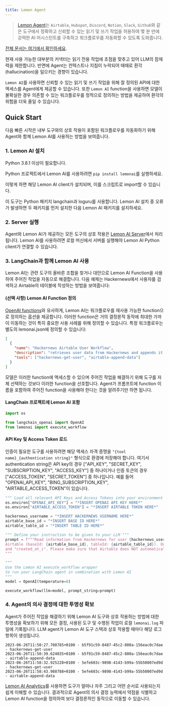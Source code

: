 ```yaml
---
title: Lemon Agent
---
```


>[Lemon Agent](https://github.com/felixbrock/lemon-agent)는 `Airtable`, `Hubspot`, `Discord`, `Notion`, `Slack`, `Github`와 같은 도구에서 정확하고 신뢰할 수 있는 읽기 및 쓰기 작업을 허용하여 몇 분 만에 강력한 AI 어시스턴트를 구축하고 워크플로우를 자동화할 수 있도록 도와줍니다.

[전체 문서는 여기에서 확인하세요](https://github.com/felixbrock/lemonai-py-client).

현재 사용 가능한 대부분의 커넥터는 읽기 전용 작업에 초점을 맞추고 있어 LLM의 잠재력을 제한합니다. 반면에 Agent는 컨텍스트나 지침이 누락되어 때때로 환각(hallucination)을 일으키는 경향이 있습니다.

`Lemon AI`를 사용하면 신뢰할 수 있는 읽기 및 쓰기 작업을 위해 잘 정의된 API에 대한 액세스를 Agent에게 제공할 수 있습니다. 또한 `Lemon AI` function을 사용하면 모델이 불확실한 경우 의존할 수 있는 워크플로우를 정적으로 정의하는 방법을 제공하여 환각의 위험을 더욱 줄일 수 있습니다.

## Quick Start

다음 빠른 시작은 내부 도구와의 상호 작용이 포함된 워크플로우를 자동화하기 위해 Agent와 함께 Lemon AI를 사용하는 방법을 보여줍니다.

### 1. Lemon AI 설치

Python 3.8.1 이상이 필요합니다.

Python 프로젝트에서 Lemon AI를 사용하려면 `pip install lemonai`를 실행하세요.

이렇게 하면 해당 Lemon AI client가 설치되며, 이를 스크립트로 import할 수 있습니다.

이 도구는 Python 패키지 langchain과 loguru를 사용합니다. Lemon AI 설치 중 오류가 발생하면 두 패키지를 먼저 설치한 다음 Lemon AI 패키지를 설치하세요.

### 2. Server 실행

Agent와 Lemon AI가 제공하는 모든 도구의 상호 작용은 [Lemon AI Server](https://github.com/felixbrock/lemonai-server)에서 처리됩니다. Lemon AI를 사용하려면 로컬 머신에서 서버를 실행해야 Lemon AI Python client가 연결할 수 있습니다.

### 3. LangChain과 함께 Lemon AI 사용

Lemon AI는 관련 도구의 올바른 조합을 찾거나 대안으로 Lemon AI Function을 사용하여 주어진 작업을 자동으로 해결합니다. 다음 예제는 Hackernews에서 사용자를 검색하고 Airtable의 테이블에 작성하는 방법을 보여줍니다:

#### (선택 사항) Lemon AI Function 정의

[OpenAI functions](https://openai.com/blog/function-calling-and-other-api-updates)와 유사하게, Lemon AI는 워크플로우를 재사용 가능한 function으로 정의하는 옵션을 제공합니다. 이러한 function은 거의 결정론적 동작에 최대한 가까이 이동하는 것이 특히 중요한 사용 사례를 위해 정의할 수 있습니다. 특정 워크플로우는 별도의 lemonai.json에 정의할 수 있습니다:

```json
[
  {
    "name": "Hackernews Airtable User Workflow",
    "description": "retrieves user data from Hackernews and appends it to a table in Airtable",
    "tools": ["hackernews-get-user", "airtable-append-data"]
  }
]
```

모델은 이러한 function에 액세스할 수 있으며 주어진 작업을 해결하기 위해 도구를 자체 선택하는 것보다 이러한 function을 선호합니다. Agent가 프롬프트에 function 이름을 포함하여 주어진 function을 사용해야 한다는 것을 알려주기만 하면 됩니다.

#### LangChain 프로젝트에 Lemon AI 포함

```python
import os

from langchain_openai import OpenAI
from lemonai import execute_workflow
```

#### API Key 및 Access Token 로드

인증이 필요한 도구를 사용하려면 해당 액세스 자격 증명을 `"{tool name}_{authentication string}"` 형식으로 환경에 저장해야 합니다. 여기서 authentication string은 API key의 경우 ["API_KEY", "SECRET_KEY", "SUBSCRIPTION_KEY", "ACCESS_KEY"] 중 하나이거나 인증 토큰의 경우 ["ACCESS_TOKEN", "SECRET_TOKEN"] 중 하나입니다. 예를 들어 "OPENAI_API_KEY", "BING_SUBSCRIPTION_KEY", "AIRTABLE_ACCESS_TOKEN"이 있습니다.

```python
""" Load all relevant API Keys and Access Tokens into your environment variables """
os.environ["OPENAI_API_KEY"] = "*INSERT OPENAI API KEY HERE*"
os.environ["AIRTABLE_ACCESS_TOKEN"] = "*INSERT AIRTABLE TOKEN HERE*"
```

```python
hackernews_username = "*INSERT HACKERNEWS USERNAME HERE*"
airtable_base_id = "*INSERT BASE ID HERE*"
airtable_table_id = "*INSERT TABLE ID HERE*"

""" Define your instruction to be given to your LLM """
prompt = f"""Read information from Hackernews for user {hackernews_username} and then write the results to
Airtable (baseId: {airtable_base_id}, tableId: {airtable_table_id}). Only write the fields "username", "karma"
and "created_at_i". Please make sure that Airtable does NOT automatically convert the field types.
"""

"""
Use the Lemon AI execute_workflow wrapper
to run your LangChain agent in combination with Lemon AI
"""
model = OpenAI(temperature=0)

execute_workflow(llm=model, prompt_string=prompt)
```

### 4. Agent의 의사 결정에 대한 투명성 확보

Agent가 주어진 작업을 해결하기 위해 Lemon AI 도구와 상호 작용하는 방법에 대한 투명성을 확보하기 위해 모든 결정, 사용된 도구 및 수행된 작업이 로컬 `lemonai.log` 파일에 기록됩니다. LLM agent가 Lemon AI 도구 스택과 상호 작용할 때마다 해당 로그 항목이 생성됩니다.

```log
2023-06-26T11:50:27.708785+0100 - b5f91c59-8487-45c2-800a-156eac0c7dae - hackernews-get-user
2023-06-26T11:50:39.624035+0100 - b5f91c59-8487-45c2-800a-156eac0c7dae - airtable-append-data
2023-06-26T11:58:32.925228+0100 - 5efe603c-9898-4143-b99a-55b50007ed9d - hackernews-get-user
2023-06-26T11:58:43.988788+0100 - 5efe603c-9898-4143-b99a-55b50007ed9d - airtable-append-data
```

[Lemon AI Analytics](https://github.com/felixbrock/lemon-agent/blob/main/apps/analytics/README.md)를 사용하면 도구가 얼마나 자주 그리고 어떤 순서로 사용되는지 쉽게 이해할 수 있습니다. 결과적으로 Agent의 의사 결정 능력에서 약점을 식별하고 Lemon AI function을 정의하여 보다 결정론적인 동작으로 이동할 수 있습니다.